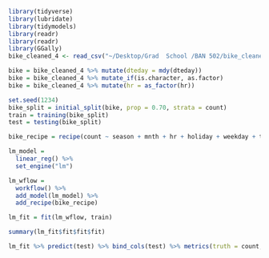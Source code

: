 ```r
library(tidyverse)
library(lubridate)
library(tidymodels)
library(readr)
library(readr)
library(GGally)
bike_cleaned_4 <- read_csv("~/Desktop/Grad  School /BAN 502/bike_cleaned-4.csv")
```
```r
bike = bike_cleaned_4 %>% mutate(dteday = mdy(dteday))
bike = bike_cleaned_4 %>% mutate_if(is.character, as.factor)
bike = bike_cleaned_4 %>% mutate(hr = as_factor(hr))
```

```r
set.seed(1234)
bike_split = initial_split(bike, prop = 0.70, strata = count)
train = training(bike_split)
test = testing(bike_split)
```

```r
bike_recipe = recipe(count ~ season + mnth + hr + holiday + weekday + temp + weathersit, train)

lm_model =
  linear_reg() %>%
  set_engine("lm")

lm_wflow = 
  workflow() %>%
  add_model(lm_model) %>%
  add_recipe(bike_recipe)

lm_fit = fit(lm_wflow, train)
```

```r
summary(lm_fit$fit$fit$fit)
```

```r
lm_fit %>% predict(test) %>% bind_cols(test) %>% metrics(truth = count, estimate = .pred)
```


